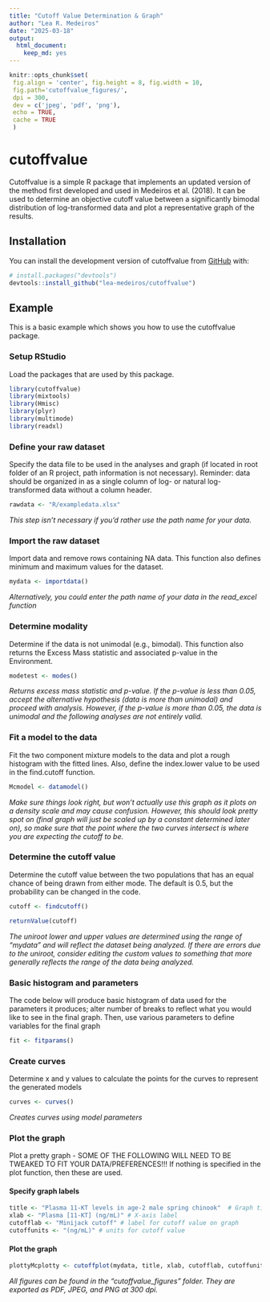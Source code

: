 ```yaml
---
title: "Cutoff Value Determination & Graph"
author: "Lea R. Medeiros"
date: "2025-03-18"
output:
  html_document:
    keep_md: yes
---
```


<!-- README.md is generated from README.Rmd. Please edit that file -->

```r
knitr::opts_chunk$set(
 fig.align = 'center', fig.height = 8, fig.width = 10,
 fig.path='cutoffvalue_figures/',
 dpi = 300,
 dev = c('jpeg', 'pdf', 'png'),
 echo = TRUE,
 cache = TRUE
 )
```

# cutoffvalue

Cutoffvalue is a simple R package that implements an updated version of
the method first developed and used in Medeiros et al. (2018). It can be
used to determine an objective cutoff value between a significantly
bimodal distribution of log-transformed data and plot a representative
graph of the results.

## Installation

You can install the development version of cutoffvalue from [GitHub](https://github.com/lea-medeiros/cutoffvalue.git) with:

``` r
# install.packages("devtools")
devtools::install_github("lea-medeiros/cutoffvalue")
```

## Example

This is a basic example which shows you how to use the cutoffvalue package.

### Setup RStudio
Load the packages that are used by this package.
```r
library(cutoffvalue)
library(mixtools)
library(Hmisc)
library(plyr)
library(multimode)
library(readxl)
```

### Define your raw dataset
Specify the data file to be used in the analyses and graph (if located in root folder of an R project, path information is not necessary). Reminder: data should be organized in as a single column of log- or natural log-transformed data without a column header.
```r
rawdata <- "R/exampledata.xlsx"
```
_This step isn't necessary if you'd rather use the path name for your data._

### Import the raw dataset
Import data and remove rows containing NA data. This function also defines minimum and maximum values for the dataset.
```r
mydata <- importdata()
```
_Alternatively, you could enter the path name of your data in the read_excel function_

### Determine modality
Determine if the data is not unimodal (e.g., bimodal). This function also returns the Excess Mass statistic and associated p-value in the Environment. 
```r
modetest <- modes()
```
_Returns excess mass statistic and p-value. If the p-value is less than 0.05, accept the alternative hypothesis (data is more than unimodal) and proceed with analysis. However, if the p-value is more than 0.05, the data is unimodal and the following analyses are not entirely valid._

### Fit a model to the data
Fit the two component mixture models to the data and plot a rough histogram with the fitted lines. Also, define the index.lower value to be used in the find.cutoff function.
```r
Mcmodel <- datamodel()
```

_Make sure things look right, but won’t actually use this graph as it plots on a density scale and may cause confusion. However, this should look pretty spot on (final graph will just be scaled up by a constant determined later on), so make sure that the point where the two curves intersect is where you are expecting the cutoff to be._

### Determine the cutoff value
Determine the cutoff value between the two populations that has an equal chance of being drawn from either mode. The default is 0.5, but the probability can be changed in the code.
```r
cutoff <- findcutoff()
```
```r
returnValue(cutoff)
```

_The uniroot lower and upper values are determined using the range of "mydata" and will reflect the dataset being analyzed. If there are errors due to the uniroot, consider editing the custom values to something that more generally reflects the range of the data being analyzed._

### Basic histogram and parameters
The code below will produce basic histogram of data used for the parameters it produces; alter number of breaks to reflect what you would like to see in the final graph. Then, use various parameters to define variables for the final graph
```r
fit <- fitparams()
```

### Create curves
Determine x and y values to calculate the points for the curves to represent the generated models
```r
curves <- curves()
```
_Creates curves using model parameters_

### Plot the graph
Plot a pretty graph - SOME OF THE FOLLOWING WILL NEED TO BE TWEAKED TO FIT YOUR DATA/PREFERENCES!!! If nothing is specified in the plot function, then these are used.

#### Specify graph labels
```r
title <- "Plasma 11-KT levels in age-2 male spring chinook"  # Graph title
xlab <- "Plasma [11-KT] (ng/mL)" # X-axis label
cutofflab <- "Minijack cutoff" # label for cutoff value on graph
cutoffunits <- "(ng/mL)" # units for cutoff value
```

#### Plot the graph
```r
plottyMcplotty <- cutoffplot(mydata, title, xlab, cutofflab, cutoffunits)
```
_All figures can be found in the "cutoffvalue_figures" folder. They are exported as PDF, JPEG, and PNG at 300 dpi._
